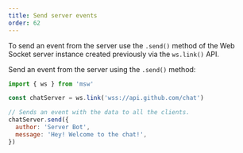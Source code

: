 ```yaml
---
title: Send server events
order: 62
---
```


To send an event from the server use the `.send()` method of the Web Socket server instance created previously via the `ws.link()` API.

<Action>
  Send an event from the server using the <code>.send()</code> method:
</Action>

```js focusedLines=5-9
import { ws } from 'msw'

const chatServer = ws.link('wss://api.github.com/chat')

// Sends an event with the data to all the clients.
chatServer.send({
  author: 'Server Bot',
  message: 'Hey! Welcome to the chat!',
})
```
